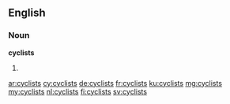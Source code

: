 ==English==

===Noun===
'''cyclists'''

# {{plural of|cyclist}}

[[ar:cyclists]]
[[cy:cyclists]]
[[de:cyclists]]
[[fr:cyclists]]
[[ku:cyclists]]
[[mg:cyclists]]
[[my:cyclists]]
[[nl:cyclists]]
[[fi:cyclists]]
[[sv:cyclists]]